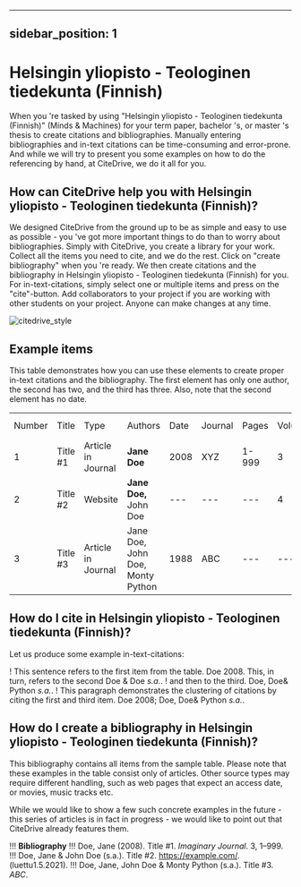 
---
sidebar_position: 1
---

# Helsingin yliopisto - Teologinen tiedekunta (Finnish)

When you 're tasked by using "Helsingin yliopisto - Teologinen tiedekunta (Finnish)" (Minds & Machines) for your term paper, bachelor 's, or master 's thesis to create citations and bibliographies.
Manually entering bibliographies and in-text citations can be time-consuming and error-prone. And while we will try to present you some examples on how to do the referencing by hand, at CiteDrive, we do it all for you.

<!---
## About  Helsingin yliopisto - Teologinen tiedekunta (Finnish)

* Title: Helsingin yliopisto - Teologinen tiedekunta (Finnish)
* Short Title (Id): Minds & Machines)
* Authors: Helsingin yliopisto - Teologinen tiedekunta (Finnish)
* Download: Helsingin yliopisto - Teologinen tiedekunta (Finnish)
 --->

## How can CiteDrive help you with Helsingin yliopisto - Teologinen tiedekunta (Finnish)?

We designed CiteDrive from the ground up to be as simple and easy to use as possible - you 've got more important things to do than to worry about bibliographies. Simply with CiteDrive, you create a library for your work. Collect all the items you need to cite, and we do the rest. Click on "create bibliography" when you 're ready. We then create citations and the bibliography in Helsingin yliopisto - Teologinen tiedekunta (Finnish) for you. For in-text-citations, simply select one or multiple items and press on the "cite"-button. Add collaborators to your project if you are working with other students on your project. Anyone can make changes at any time.


![citedrive_style](images/helsingin-yliopisto--teologinen-tiedekunta-finnish.svg "Choose Helsingin yliopisto - Teologinen tiedekunta (Finnish) in the CiteDrive App")


## Example items

This table demonstrates how you can use these elements to create proper in-text citations and the bibliography. The first element has only one author, the second has two, and the third has three. Also, note that the second element has no date.


<table>
  <tr>
   <td>Number
   </td>
   <td>Title
   </td>
   <td>Type
   </td>
   <td>Authors
   </td>
   <td>Date
   </td>
   <td>Journal
   </td>
   <td>Pages
   </td>
   <td>Volume
   </td>
   <td>Issue
   </td>
   <td>Access Date
   </td>
  </tr>
  <tr>
   <td>1
   </td>
   <td>Title #1
   </td>
   <td>Article in Journal
   </td>
   <td><strong>Jane Doe</strong>
   </td>
   <td>2008
   </td>
   <td>XYZ
   </td>
   <td>1-999
   </td>
   <td>3
   </td>
   <td>2
   </td>
   <td>--
   </td>
  </tr>
  <tr>
   <td>
2
   </td>
   <td>Title #2
   </td>
   <td>Website
   </td>
   <td><strong>Jane Doe, </strong>John Doe
   </td>
   <td>---
   </td>
   <td>---
   </td>
   <td>---
   </td>
   <td>4
   </td>
   <td>---
   </td>
   <td>2020-05-01
   </td>
  </tr>
  <tr>
   <td>3
   </td>
   <td>Title #3
   </td>
   <td>Article in Journal
   </td>
   <td>Jane Doe, John Doe, Monty Python
   </td>
   <td>1988
   </td>
   <td>ABC
   </td>
   <td>---
   </td>
   <td>---
   </td>
   <td>16
   </td>
   <td>---
   </td>
  </tr>
</table>



## How do I cite in  Helsingin yliopisto - Teologinen tiedekunta (Finnish)?

Let us produce some example in-text-citations:

! This sentence refers to the first item from the table. Doe 2008. This, in turn, refers to the second Doe &amp; Doe <i>s.a.</i>.
! and then to the third.  Doe, Doe&amp; Python <i>s.a.</i>.
! This paragraph demonstrates the clustering of citations by citing the first and third item. Doe 2008; Doe, Doe&amp; Python <i>s.a.</i>.



## How do I create a bibliography in Helsingin yliopisto - Teologinen tiedekunta (Finnish)?

This bibliography contains all items from the sample table. Please note that these examples in the table consist only of articles. Other source types may require different handling, such as web pages that expect an access date, or movies, music tracks etc.

While we would like to show a few such concrete examples in the future - this series of articles is in fact in progress - we would like to point out that CiteDrive already features them.


!!! **Bibliography**
!!! Doe, Jane (2008). Title #1. <i>Imaginary Journal</i>.  3, 1–999.
!!! Doe, Jane &amp; John  Doe (s.a.). Title #2.  https://example.com/. (luettu1.5.2021).
!!! Doe, Jane, John Doe &amp; Monty Python (s.a.). Title #3. <i>ABC</i>.


```
        